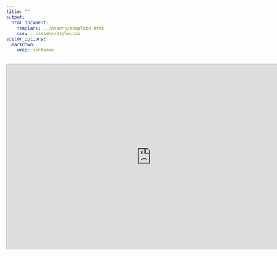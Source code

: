 ```yaml
---
title: ""
output: 
  html_document:
    template: ../assets/template.html
    css: ../assets/style.css
editor_options: 
  markdown: 
    wrap: sentence
---
```



```{=html}
<iframe width="780" height="500" src="https://quarto.org/" title="Quarto Documentation"></iframe>
```